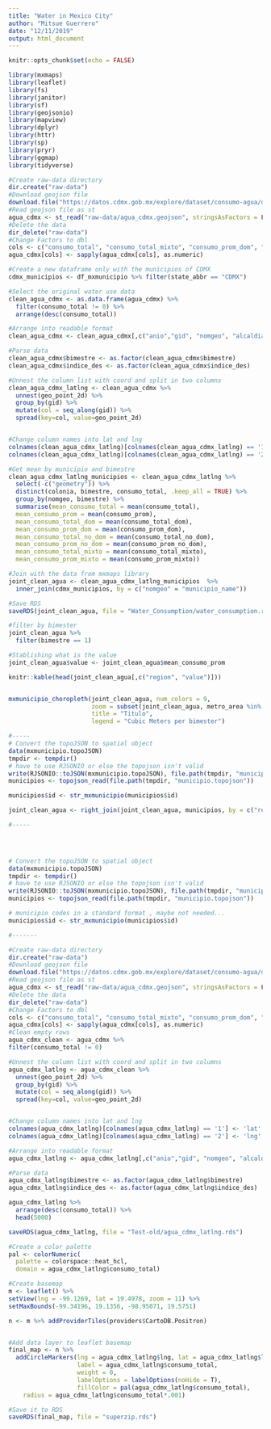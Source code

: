 ```yaml
---
title: "Water in Mexico City"
author: "Mitsue Guerrero"
date: "12/11/2019"
output: html_document
---
```


```r
knitr::opts_chunk$set(echo = FALSE)

library(mxmaps)
library(leaflet)
library(fs)
library(janitor)
library(sf)
library(geojsonio)
library(mapview)
library(dplyr)
library(httr)
library(sp)
library(pryr)
library(ggmap)
library(tidyverse)

```

```r
#Create raw-data directory
dir.create("raw-data")
#Download geojson file
download.file("https://datos.cdmx.gob.mx/explore/dataset/consumo-agua/download/?format=geojson&timezone=America/New_York", destfile = "raw-data/agua_cdmx.geojson")
#Read geojson file as st
agua_cdmx <- st_read("raw-data/agua_cdmx.geojson", stringsAsFactors = FALSE) 
#Delete the data
dir_delete("raw-data")
#Change Factors to dbl
cols <- c("consumo_total", "consumo_total_mixto", "consumo_prom_dom", "consumo_total_dom", "consumo_prom", "consumo_total_no_dom", "consumo_prom_mixto", "consumo_prom_no_dom")
agua_cdmx[cols] <- sapply(agua_cdmx[cols], as.numeric)

#Create a new dataframe only with the municipios of CDMX
cdmx_municipios <- df_mxmunicipio %>% filter(state_abbr == "CDMX")

#Select the original water use data
clean_agua_cdmx <- as.data.frame(agua_cdmx) %>% 
  filter(consumo_total != 0) %>%
  arrange(desc(consumo_total))

#Arrange into readable format
clean_agua_cdmx <- clean_agua_cdmx[,c("anio","gid", "nomgeo", "alcaldia", "colonia", "bimestre", "consumo_total", "consumo_prom" ,"consumo_total_dom", "consumo_prom_dom", "consumo_total_no_dom", "consumo_prom_no_dom", "consumo_total_mixto", "consumo_prom_mixto", "indice_des", "geo_point_2d", "geometry")]

#Parse data
clean_agua_cdmx$bimestre <- as.factor(clean_agua_cdmx$bimestre)
clean_agua_cdmx$indice_des <- as.factor(clean_agua_cdmx$indice_des)

#Unnest the column list with coord and split in two columns
clean_agua_cdmx_latlng <- clean_agua_cdmx %>%
  unnest(geo_point_2d) %>%
  group_by(gid) %>%
  mutate(col = seq_along(gid)) %>%
  spread(key=col, value=geo_point_2d)


#Change column names into lat and lng
colnames(clean_agua_cdmx_latlng)[colnames(clean_agua_cdmx_latlng) == '1'] <- 'lat'
colnames(clean_agua_cdmx_latlng)[colnames(clean_agua_cdmx_latlng) == '2'] <- 'lng'

#Get mean by municipio and bimestre
clean_agua_cdmx_latlng_municipios <- clean_agua_cdmx_latlng %>%
  select(-c("geometry")) %>%
  distinct(colonia, bimestre, consumo_total, .keep_all = TRUE) %>%
  group_by(nomgeo, bimestre) %>%
  summarise(mean_consumo_total = mean(consumo_total),
  mean_consumo_prom = mean(consumo_prom),
  mean_consumo_total_dom = mean(consumo_total_dom),
  mean_consumo_prom_dom = mean(consumo_prom_dom),
  mean_consumo_total_no_dom = mean(consumo_total_no_dom),
  mean_consumo_prom_no_dom = mean(consumo_prom_no_dom),
  mean_consumo_total_mixto = mean(consumo_total_mixto),
  mean_consumo_prom_mixto = mean(consumo_prom_mixto))

#Join with the data from mxmaps library
joint_clean_agua <- clean_agua_cdmx_latlng_municipios  %>% 
  inner_join(cdmx_municipios, by = c("nomgeo" = "municipio_name"))

#Save RDS
saveRDS(joint_clean_agua, file = "Water_Consumption/water_consumption.rds")

#filter by bimester
joint_clean_agua %>% 
  filter(bimestre == 1)

#Stablishing what is the value
joint_clean_agua$value <- joint_clean_agua$mean_consumo_prom

knitr::kable(head(joint_clean_agua[,c("region", "value")]))


mxmunicipio_choropleth(joint_clean_agua, num_colors = 9,
                       zoom = subset(joint_clean_agua, metro_area %in% c("Valle de México"))$region,
                       title = "Titulo",
                       legend = "Cubic Meters per bimester") 

#-----
# Convert the topoJSON to spatial object
data(mxmunicipio.topoJSON)
tmpdir <- tempdir()
# have to use RJSONIO or else the topojson isn't valid
write(RJSONIO::toJSON(mxmunicipio.topoJSON), file.path(tmpdir, "municipio.topojson"))
municipios <- topojson_read(file.path(tmpdir, "municipio.topojson"))

municipios$id <- str_mxmunicipio(municipios$id)

joint_clean_agua <- right_join(joint_clean_agua, municipios, by = c("region", "id"))

#-----


  


```

```r
# Convert the topoJSON to spatial object
data(mxmunicipio.topoJSON)
tmpdir <- tempdir()
# have to use RJSONIO or else the topojson isn't valid
write(RJSONIO::toJSON(mxmunicipio.topoJSON), file.path(tmpdir, "municipio.topojson"))
municipios <- topojson_read(file.path(tmpdir, "municipio.topojson"))

# municipio codes in a standard format , maybe not needed...
municipios$id <- str_mxmunicipio(municipios$id)

#-------
```
```r

#Create raw-data directory
dir.create("raw-data")
#Download geojson file
download.file("https://datos.cdmx.gob.mx/explore/dataset/consumo-agua/download/?format=geojson&timezone=America/New_York", destfile = "raw-data/agua_cdmx.geojson")
#Read geojson file as st
agua_cdmx <- st_read("raw-data/agua_cdmx.geojson", stringsAsFactors = FALSE) 
#Delete the data
dir_delete("raw-data")
#Change Factors to dbl
cols <- c("consumo_total", "consumo_total_mixto", "consumo_prom_dom", "consumo_total_dom", "consumo_prom", "consumo_total_no_dom", "consumo_prom_mixto", "consumo_prom_no_dom")
agua_cdmx[cols] <- sapply(agua_cdmx[cols], as.numeric)
#Clean empty rows
agua_cdmx_clean <- agua_cdmx %>%
filter(consumo_total != 0) 

#Unnest the column list with coord and split in two columns
agua_cdmx_latlng <- agua_cdmx_clean %>%
  unnest(geo_point_2d) %>%
  group_by(gid) %>%
  mutate(col = seq_along(gid)) %>%
  spread(key=col, value=geo_point_2d)


#Change column names into lat and lng
colnames(agua_cdmx_latlng)[colnames(agua_cdmx_latlng) == '1'] <- 'lat'
colnames(agua_cdmx_latlng)[colnames(agua_cdmx_latlng) == '2'] <- 'lng'

#Arrange into readable format
agua_cdmx_latlng <- agua_cdmx_latlng[,c("anio","gid", "nomgeo", "alcaldia", "colonia", "bimestre", "consumo_total", "consumo_prom" ,"consumo_total_dom", "consumo_prom_dom", "consumo_total_no_dom", "consumo_prom_no_dom", "consumo_total_mixto", "consumo_prom_mixto", "indice_des", "geometry", "lat", "lng")]

#Parse data
agua_cdmx_latlng$bimestre <- as.factor(agua_cdmx_latlng$bimestre)
agua_cdmx_latlng$indice_des <- as.factor(agua_cdmx_latlng$indice_des)

agua_cdmx_latlng %>%
  arrange(desc(consumo_total)) %>%
  head(5000)

saveRDS(agua_cdmx_latlng, file = "Test-old/agua_cdmx_latlng.rds")

#Create a color palette
pal <- colorNumeric(
  palette = colorspace::heat_hcl,
  domain = agua_cdmx_latlng$consumo_total)

#Create basemap
m <- leaflet() %>%
setView(lng = -99.1269, lat = 19.4978, zoom = 11) %>%
setMaxBounds(-99.34196, 19.1356, -98.95071, 19.5751)

n <- m %>% addProviderTiles(providers$CartoDB.Positron)


#Add data layer to leaflet basemap
final_map <- n %>%
  addCircleMarkers(lng = agua_cdmx_latlng$lng, lat = agua_cdmx_latlng$lat,
                   label = agua_cdmx_latlng$consumo_total,
                   weight = 0,
                   labelOptions = labelOptions(noHide = T),
                   fillColor = pal(agua_cdmx_latlng$consumo_total),
    radius = agua_cdmx_latlng$consumo_total*.001)

#Save it to RDS
saveRDS(final_map, file = "superzip.rds")


```

